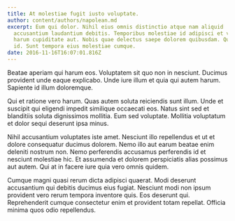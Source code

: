 ```yaml
---
title: At molestiae fugit iusto voluptate.
author: content/authors/napolean.md
excerpt: Eum qui dolor. Nihil eius omnis distinctio atque nam aliquid
  accusantium laudantium debitis. Temporibus molestiae id adipisci et vitae
  harum cupiditate aut. Nobis quae delectus saepe dolorem quibusdam. Quis natus
  id. Sunt tempora eius molestiae cumque.
date: 2016-11-16T16:07:01.816Z
---
```

Beatae aperiam qui harum eos. Voluptatem sit quo non in nesciunt. Ducimus provident unde eaque explicabo. Unde iure illum et quia qui autem harum. Sapiente id illum doloremque.
 Qui et ratione vero harum. Quas autem soluta reiciendis sunt illum. Unde et suscipit qui eligendi impedit similique occaecati eos. Natus sint sed et blanditiis soluta dignissimos mollitia. Eum sed voluptate. Mollitia voluptatum et dolor sequi deserunt ipsa minus.
 Nihil accusantium voluptates iste amet. Nesciunt illo repellendus et ut et dolore consequatur ducimus dolorem. Nemo illo aut earum beatae enim deleniti nostrum non. Nemo perferendis accusamus perferendis id et nesciunt molestiae hic. Et assumenda et dolorem perspiciatis alias possimus aut autem. Qui at in facere iure quia vero omnis quidem.
 Cumque magni quasi rerum dicta adipisci quaerat. Modi deserunt accusantium qui debitis ducimus eius fugiat. Nesciunt modi non ipsum provident vero rerum tempora inventore quis. Eos deserunt qui. Reprehenderit cumque consectetur enim et provident totam repellat. Officia minima quos odio repellendus.